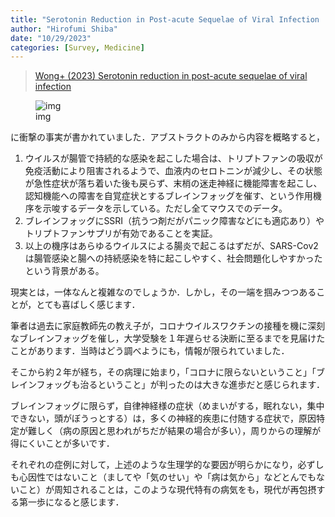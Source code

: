 ```yaml
---
title: "Serotonin Reduction in Post-acute Sequelae of Viral Infection | ウイルスの腸管持続感染によって血中セロトニン濃度が低下する"
author: "Hirofumi Shiba"
date: "10/29/2023"
categories: [Survey, Medicine]
---
```


> [Wong+ (2023) Serotonin reduction in post-acute sequelae of viral infection](https://www.cell.com/cell/fulltext/S0092-8674(23)01034-6)

![img](img.png)

に衝撃の事実が書かれていました．アブストラクトのみから内容を概略すると，

1. ウイルスが腸管で持続的な感染を起こした場合は、トリプトファンの吸収が免疫活動により阻害されるようで、血液内のセロトニンが減少し、その状態が急性症状が落ち着いた後も戻らず、末梢の迷走神経に機能障害を起こし、認知機能への障害を自覚症状とするブレインフォッグを催す、という作用機序を示唆するデータを示している。ただし全てマウスでのデータ。
2. ブレインフォッグにSSRI（抗うつ剤だがパニック障害などにも適応あり）やトリプトファンサプリが有効であることを実証。
3. 以上の機序はあらゆるウイルスによる腸炎で起こるはずだが、SARS-Cov2は腸管感染と腸への持続感染を特に起こしやすく、社会問題化しやすかったという背景がある。

現実とは，一体なんと複雑なのでしょうか．しかし，その一端を掴みつつあることが，とても喜ばしく感じます．

筆者は過去に家庭教師先の教え子が，コロナウイルスワクチンの接種を機に深刻なブレインフォッグを催し，大学受験を１年遅らせる決断に至るまでを見届けたことがあります．当時はどう調べようにも，情報が限られていました．

そこから約２年が経ち，その病理に始まり，「コロナに限らないということ」「ブレインフォッグも治るということ」が判ったのは大きな進歩だと感じられます．

ブレインフォッグに限らず，自律神経様の症状（めまいがする，眠れない，集中できない，頭がぼうっとする）は，多くの神経的疾患に付随する症状で，原因特定が難しく（病の原因と思われがちだが結果の場合が多い），周りからの理解が得にくいことが多いです．

それぞれの症例に対して，上述のような生理学的な要因が明らかになり，必ずしも心因性ではないこと（ましてや「気のせい」や「病は気から」などとんでもないこと）が周知されることは，このような現代特有の病気をも，現代が再包摂する第一歩になると感じます．